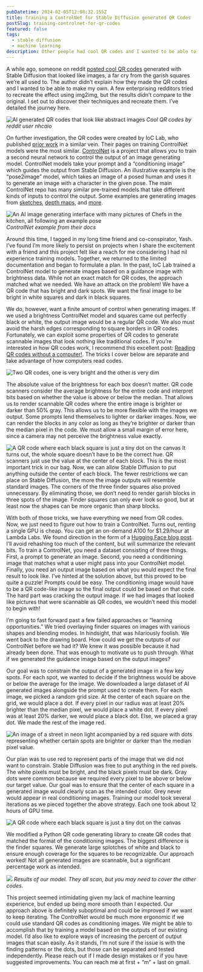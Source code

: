 ```yaml
---
pubDatetime: 2024-02-05T12:08:32.155Z
title: Training a ControlNet for Stable Diffusion generated QR Codes
postSlug: training-controlnet-for-qr-codes
featured: false
tags:
  - stable diffusion
  - machine learning
description: Other people had cool QR codes and I wanted to be able to make them, too! The story of how we replicated their process.
---
```



A while ago, someone on reddit [posted cool QR codes](https://old.reddit.com/r/StableDiffusion/comments/141hg9x/controlnet_for_qr_code/) generated with Stable Diffusion that looked like images, a far cry from the garish squares we’re all used to. The author didn’t explain how they made the QR codes and I wanted to be able to make my own. A few enterprising redditors tried to recreate the effect using img2img, but the results didn’t compare to the original. I set out to discover their techniques and recreate them. I’ve detailed the journey here.

![AI generated QR codes that look like abstract images](@assets/qr-codes/their-qr-codes.png)
_Cool QR codes by reddit user nhcaio_

On further investigation, the QR codes were created by IoC Lab, who published [prior work](https://aigc.ioclab.com/sd-showcase/brightness-controlnet.html) in a similar vein. Their pages on training ControlNet models were the most similar. [ControlNet](https://github.com/lllyasviel/ControlNet) is a project that allows you to train a second neural network to control the output of an image generating model. ControlNet models take your prompt and a “conditioning image” which guides the output from Stable Diffusion. An illustrative example is the “pose2image” model, which takes an image of a posed human and uses it to generate an image with a character in the given pose. The main ControlNet repo has many similar pre-trained models that take different kinds of inputs to control the output. Some examples are generating images from [sketches](https://github.com/lllyasviel/ControlNet#controlnet-with-user-scribbles), [depth maps](https://github.com/lllyasviel/ControlNet#controlnet-with-depth), and [more](https://github.com/lllyasviel/ControlNet#controlnet-with-semantic-segmentation).

![An AI image generating interface with many pictures of Chefs in the kitchen, all following an example pose](@assets/qr-codes/controlnet-human-pose.png)
_ControlNet example from their docs_

Around this time, I tagged in my long time friend and co-conspirator, Yash. I’ve found I’m more likely to persist on projects when I share the excitement with a friend and this project felt like a reach for me considering I had nil experience training models. Together, we returned to the limited documentation and began to formulate a plan. In the past, IoC Lab trained a ControlNet model to generate images based on a guidance image with brightness data. While not an exact match for QR codes, the approach matched what we needed. We have an attack on the problem! We have a QR code that has bright and dark spots. We want the final image to be bright in white squares and dark in black squares.

We do, however, want a finite amount of control when generating images. If we used a brightness ControlNet model and squares came out perfectly black or white, the output image would be a regular QR code. We also must avoid the harsh edges corresponding to square borders in QR codes. Fortunately, we can exploit some properties of QR codes to generate scannable images that look nothing like traditional codes. If you’re interested in how QR codes work, I recommend this excellent post: [Reading QR codes without a computer!](https://qr.blinry.org/). The tricks I cover below are separate and take advantage of how computers read codes.

![Two QR codes, one is very bright and the other is very dim](@assets/qr-codes/qr-dark-and-bright-min.svg)

The absolute value of the brightness for each box doesn’t matter. QR code scanners consider the average brightness for the entire code and interpret bits based on whether the value is above or below the median. That allows us to render scannable QR codes where the entire image is brighter or darker than 50% gray. This allows us to be more flexible with the images we output. Some prompts lend themselves to lighter or darker images. Now, we can render the blocks in any color as long as they’re brighter or darker than the median pixel in the code. We must allow a small margin of error here, since a camera may not perceive the brightness value exactly.

<Image
  className="center max-w-xs"
  src={minimal}
  alt="A QR code where each black square is just a tiny dot on the canvas"
/>
It turns out, the whole square doesn’t have to be the correct hue. QR scanners just
use the value at the center of each block. This is the most important trick in our
bag. Now, we can allow Stable Diffusion to put anything outside the center of each
block. The fewer restrictions we can place on Stable Diffusion, the more the image
outputs will resemble standard images. The corners of the three finder squares also
proved unnecessary. By eliminating those, we don’t need to render garish blocks in
three spots of the image. Finder squares can only ever look so good, but at least
now the shapes can be more organic than sharp blocks.

With both of those tricks, we have everything we need from QR codes. Now, we just need to figure out how to train a ControlNet. Turns out, renting a single GPU is cheap. You can get an on-demand A100 for $1.29/hour at Lambda Labs. We found direction in the form of a [Hugging Face blog post](https://huggingface.co/blog/train-your-controlnet). I’ll avoid rehashing too much of the content, but will summarize the relevant bits. To train a ControlNet, you need a dataset consisting of three things. First, a prompt to generate an image. Second, you need a conditioning image that matches what a user might pass into your ControlNet model. Finally, you need an output image based on what you would expect the final result to look like. I’ve hinted at the solution above, but this proved to be quite a puzzle! Prompts could be easy. The conditioning image would have to be a QR code-like image so the final output could be based on that code. The hard part was cracking the output image. If we had images that looked like pictures that were scannable as QR codes, we wouldn’t need this model to begin with!

I’m going to fast forward past a few failed approaches or “learning opportunities.” We tried overlaying finder squares on images with various shapes and blending modes. In hindsight, that was hilariously foolish. We went back to the drawing board. How could we get the outputs of our ControlNet before we had it? We knew it was possible because it had already been done. That was enough to motivate us to push through. What if we generated the guidance image based on the output images?

Our goal was to constrain the output of a generated image in a few key spots. For each spot, we wanted to decide if the brightness would be above or below the average for the image. We downloaded a large dataset of AI generated images alongside the prompt used to create them. For each image, we picked a random grid size. At the center of each square on the grid, we would place a dot. If every pixel in our radius was at least 20% brighter than the median pixel, we would place a white dot. If every pixel was at least 20% darker, we would place a black dot. Else, we placed a gray dot. We made the rest of the image red.

![An image of a street in neon light acompanied by a red square with dots representing whether certain spots are brighter or darker than the median pixel value.](@assets/qr-codes/generated-mask-image.png)

Our plan was to use red to represent parts of the image that we did not want to constrain. Stable Diffusion was free to put anything in the red pixels. The white pixels must be bright, and the black pixels must be dark. Gray dots were common because we required every pixel to be above or below our target value. Our goal was to ensure that the center of each square in a generated image would clearly scan as the intended color. Grey never would appear in real conditioning images. Training our model took several iterations as we pieced together the above strategy. Each one took about 12 hours of GPU time.

<Image
  className="center max-w-xs"
  src={guidanceImage}
  alt="A QR code where each black square is just a tiny dot on the canvas"
/>

We modified a Python QR code generating library to create QR codes that matched the format of the conditioning images. The biggest difference is the finder squares. We generate large splotches of white and black to ensure enough coverage for the squares to be recognizable. Our approach worked! Not all generated images are scannable, but a significant percentage work as intended.

![](@assets/qr-codes/my-qr-codes.png)
_Results of our model. They all scan, but you may need to cover the other codes._

This project seemed intimidating given my lack of machine learning experience, but ended up being more smooth than I expected. Our approach above is definitely suboptimal and could be improved if we want to keep iterating. The ControlNet would be much more ergonomic if we could use standard QR codes as conditioning images. We might be able to accomplish that by training a model based on the outputs of our existing model. I’d also like to explore ways of increasing the percent of output images that scan easily. As it stands, I’m not sure if the issue is with the finding patterns or the dots, but those can be separated and tested independently. Please reach out if I made design mistakes or if you have suggested improvements. You can reach me at first + “m” + last on gmail.
